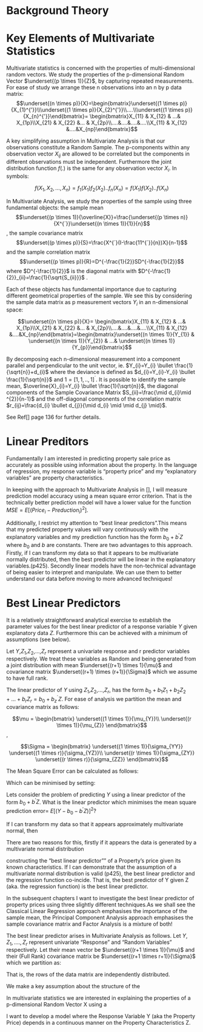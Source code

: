 # Background Theory {#Theory}

# Key Elements of Multivariate Statistics

Multivariate statistics is concerned with the properties of multi-dimensional random vectors. We study the properties of the p-dimensional Random Vector $\underset{(p \times 1)}{Z}$, by capturing repeated measurements. For ease of study we arrange these n observations into an n by p data matrix:
$$\underset{(n \times p)}{X}=\begin{bmatrix}\underset{(1 \times p)}{X_{1}^{'}}\\\underset{(1 \times p)}{X_{2}^{'}}\\....\\\underset{(1 \times p)}{X_{n}^{'}}\end{bmatrix}=
\begin{bmatrix}X_{11} & X_{12} & ...& X_{1p}\\X_{21} & X_{22} &... & X_{2p}\\....&....&....&....\\X_{11} & X_{12} &....&X_{np}\end{bmatrix}$$

A key simplifying assumption in Multivariate Analysis is that our observations constitute a Random Sample. The p-components within any observation vector $X_{ij}$ are allowed to be correlated but the components in different observations must be independent. Furthermore the joint distribution function $f(.)$ is the same for any observation vector $X_{i}$. In symbols:

$$f(X_{1},X_{2},...,X_{n})=f_{1}(X_{1})f_{2}(X_{2})..f_{n}(X_{n})=f(X_{1})f(X_{2})..f(X_{n})$$

In Multivariate Analysis, we study the properties of the sample using three fundamental objects: the sample mean 
$$\underset{(p \times 1)}{\overline{X}}=\frac{\underset{(p \times n)}{X^{´}}\underset{(n \times 1)}{1}}{n}$$, the sample covariance matrix $$\underset{(p \times p)}{S}=\frac{X^{´}(I-\frac{11^{´}}{n})X}{n-1}$$ and the sample correlation matrix $$\underset{(p \times p)}{R}=D^{-\frac{1}{2}}SD^{-\frac{1}{2}}$$ where $D^{-\frac{1}{2}}$ is the diagonal matrix with $D^{-\frac{1}{2}}_{ii}=\frac{1}{\sqrt{S_{ii}}}$ .

Each of these objects has fundamental importance due to capturing different geometrical properties of the sample. We see this by considering the sample data matrix as p measurement vectors $Y_{i}$ in an n-dimensional space:

$$\underset{(n \times p)}{X}=
\begin{bmatrix}X_{11} & X_{12} & ...& X_{1p}\\X_{21} & X_{22} &... & X_{2p}\\....&....&....&....\\X_{11} & X_{12} &....&X_{np}\end{bmatrix}=\begin{bmatrix}\underset{(n \times 1)}{Y_{1}} & \underset{(n \times 1)}{Y_{2}} & ...& \underset{(n \times 1)}{Y_{p}}\end{bmatrix}$$

By decomposing each n-dimensional measurement into a component parallel and perpendicular to the unit vector, ie. $Y_{i}=Y_{i} \bullet \frac{1}{\sqrt{n}}+d_{i}$ where the deviance is defined as $d_{i}=Y_{i}-Y_{i} \bullet \frac{1}{\sqrt{n}}$ and $1=[1,1,..,1]^{´}$. It is possible to identify the sample mean, $\overline{X}_{i}=Y_{i} \bullet \frac{1}{\sqrt{n}}$, the diagonal components of the Sample Covariance Matrix $S_{ii}=\frac{\mid d_{i}\mid ^{2}}{n-1}$ and the off-diagonal components of the correlation matrix $r_{ij}=\frac{d_{i} \bullet d_{j}}{\mid d_{i} \mid \mid d_{j} \mid}$.

See Ref[] page 136 for further details.

# Linear Preditors

Fundamentally I am interested in predicting property sale price as accurately as possible using information about the property. In the language of regression, my response variable is "property price" and my "explanatory variables" are property characteristics.

In keeping with the approach to Multivariate Analysis in [], I will measure prediction model accuracy using a mean square error criterion. That is the technically better prediction model will have a lower value for the function $MSE=E[(Price_{i}-Preduction_{i})^2]$.

Additionally, I restrict my attention to "best linear predictors".This means that my predicted property values will vary continuously with the explanatory variables and my prediction function has the form $b_{0} + b^{'}Z$ where $b_{0}$ and ${b}$ are constants. There are two advantages to this approach. Firstly, if I can transform my data so that it appears to be multivariate normally distributed, then the best predictor will be linear in the explanatory variables.(p425). Secondly linear models have the non-technical advantage of being easier to interpret and manipulate. We can use them to better understand our data before moving to more advanced techniques!

# Best Linear Predictors

It is a relatively straightforward analytical exercise to establish the parameter values for the best linear predictor of a response variable $Y$ given explanatory data $Z$. Furthermore this can be achieved with a minimum of assumptions (see below).

Let $Y$,$Z_{1}$,$Z_{2}$,...,$Z_{r}$ represent a univariate response and r predictor variables respectively. We treat these variables as Random and being generated from a joint distribution with mean $\underset{(r+1) \times 1}{\mu}$ and covariance matrix $\underset{(r+1) \times (r+1)}{\Sigma}$ which we assume to have full rank. 

The linear predictor of $Y$ using $Z_{1}$,$Z_{2}$,...,$Z_{r}$,  has the form $b_{0}+b_{1}Z_{1}+b_{2}Z_{2}+...+b_{r}Z_{r}=b_{0}+b_{z}^{´}Z$. For ease of analysis we partition the mean and covariance matrix as follows:

$$\mu = \begin{bmatrix} \underset{(1 \times 1)}{\mu_{Y}}\\
\underset{(r \times 1)}{\mu_{Z}}
\end{bmatrix}$$,

$$\Sigma = \begin{bmatrix} \underset{(1 \times 1)}{\sigma_{YY}} \underset{(1 \times r)}{\sigma_{YZ}}\\
\underset{(r \times 1)}{\sigma_{ZY}} \underset{(r \times r)}{\sigma_{ZZ}}
\end{bmatrix}$$

The Mean Square Error can be calculated as follows:

\begin{equation} 
\begin{split}
\mathrm{MSE}(b_{0},b_{z}) & =\mathrm{E}(Y-b_{0}-b_{z}^{´}Z)^2\\
 & =\mathrm{E}(Y-b_{0}-b_{z}^{´}Z + (\mu_{Y}-b_{z}^{´}\mu_{Z}) -(\mu_{Y}-b_{z}^{´}\mu_{Z}))^2\\
 & =\mathrm{E}(Y-\mu_{Y} -(b_{z}^{´}Z-b_{z}^{´}\mu_{Z})+(\mu_{Y}-b_{0}-b_{z}^{´}\mu_{Z}))^2\\
 & =\mathrm{E}(Y-\mu_{Y})^2+\mathrm{E}(b_{z}^{´}(Z-\mu_{Z}))^2+(\mu_{Y}-b_{0}-b_{z}^{´}\mu_{Z})^2 -2\mathrm{E}(b_{z}^{´}(Z-\mu_{Z})(Y-\mu_{Y}))\\
 & =\sigma_{YY}+b_{z}^{´}\mathrm{E}((Z-\mu_{Z})(Z-\mu_{Z})^{´})b_{z}+(\mu_{Y}-b_{0}-b_{z}^{´}\mu_{Z})^2 -2b_{z}^{´}\mathrm{E}((Z-\mu_{Z})(Y-\mu_{Y}))\\
 & = \sigma_{YY} + b_{z}^{´}\sigma_{ZZ}b_{z}+(\mu_{Y}-b_{0}-b_{z}^{´}\mu_{Z})^2-2b_{z}^{´}\sigma_{ZY}\\
 & = \sigma_{YY} + b_{z}^{´}\sigma_{ZZ}b_{z}+(\mu_{Y}-b_{0}-b_{z}^{´}\mu_{Z})^2-2b_{z}^{´}\sigma_{ZY}+\sigma_{ZY}^{´}\Sigma_{ZZ}^{-1}\sigma_{ZY}-\sigma_{ZY}^{´}\Sigma_{ZZ}^{-1}\sigma_{ZY}\\
 &= \sigma_{ZZ}-\sigma_{ZY}^{´}\Sigma_{ZZ}^{-1}\sigma_{ZY}+(\mu_{Y}-b_{0}-b_{z}^{´}\mu_{Z})^2+(b_{Z}-\Sigma_{ZZ}^{-1}\sigma_{ZY})^{´}\Sigma_{ZZ}(b_{Z}-\Sigma_{ZZ}^{-1}\sigma_{ZY})
\end{split}
\end{equation} 

Which can be minimised by setting:
\begin{align} 
b_{Z} &= \Sigma_{ZZ}^{-1}\sigma_{ZY}\\
b_{0} &= \mu_{Y}-b_{Z}^{´}\mu_{Z}
\end{align} 


Lets consider the problem of predicting $Y$ using a linear predictor of the form $b_{0} + b^{'}Z$. What is the linear predictor which minimises the mean square prediction error= $E[(Y-b_{0} - b^{'}Z)]^{2}$?


If I can transform my data so that it appears approximately multivariate normal, then 

There are two reasons for this, firstly if it appears the data is generated by a multivariate normal distribution

constructing the "best linear predictor"" of a Property's price given its known characteristics. If I can demonstrate that the assumption of a multivariate normal distribution is valid (p425), the best linear predictor and the regression function co-incide. That is, the best predictor of Y given Z (aka. the regression function) is the best linear predictor.




In the subsequent chapters I want to investigate the best linear predictor of property prices using three slightly different techniques.As we shall see the Classical Linear Regression approach emphasises the importance of the sample mean, the Principal Component Analysis approach emphasises the sample covariance matrix and Factor Analysis is a mixture of both!

The best linear predictor arises in Multivariate Analysis as follows. Let $Y, Z_{1},....,Z_{r}$ represent univariate "Response" and "Random Variables" respectively. Let their mean vector be $\underset{(r+1 \times 1)}{\mu}$ and their (Full Rank) covariance matrix be $\underset{(r+1 \times r+1)}{\Sigma}$ which we partition as:




That is, the rows of the data matrix are independently distributed. 

We make a key assumption about the structure of the 


In multivariate statistics we are interested in explaining the properties of a p-dimensional Random Vector X using a 


I want to develop a model where the Response Variable Y (aka the Property Price) depends in a continuous manner on the Property Characteristics Z.
